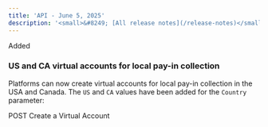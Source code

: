```yaml
---
title: 'API - June 5, 2025'  
description: '<small>&#8249; [All release notes](/release-notes)</small>'
---
```


<div class="release-notes-page">

<div class="pill pill-green">Added</div>

### US and CA virtual accounts for local pay-in collection

Platforms can now create virtual accounts for local pay-in collection in the USA and Canada. The `US` and `CA` values have been added for the `Country` parameter: 

<Card title="Endpoint" href="/api-reference/virtual-accounts/create-virtual-account">
POST Create a Virtual Account
</Card>

</div>
